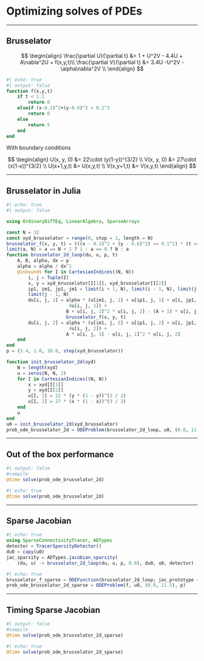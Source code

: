 # Optimizing solves of PDEs

---

## Brusselator
$$
\begin{align}
\frac{\partial U}{\partial t} &= 1 + U^2V - 4.4U + A\nabla^2U + f(x,y,t)\\
\frac{\partial V}{\partial t} &= 3.4U -U^2V - \alpha\nabla^2V \\
\end{align}
$$

```julia
#| echo: true
#| output: false
function f(x,y,t)
    if t < 1.1
        return 0
    elseif (x-0.3)^2+(y-0.6)^2 > 0.1^2 
        return 0
    else
        return 5
    end
end
```
With boundary conditions

$$
\begin{align}
U(x, y, 0) &= 22\cdot (y(1-y))^{3/2} \\
V(x, y, 0) &= 27\cdot (x(1-x))^{3/2} \\
U(x+1,y,t) &= U(x,y,t) \\
V(x,y+1,t) &= V(x,y,t)
\end{align}
$$

---

## Brusselator in Julia

```julia
#| echo: true
#| output: false

using OrdinaryDiffEq, LinearAlgebra, SparseArrays

const N = 32
const xyd_brusselator = range(0, stop = 1, length = N)
brusselator_f(x, y, t) = (((x - 0.3)^2 + (y - 0.6)^2) <= 0.1^2) * (t >= 1.1) * 5.0
limit(a, N) = a == N + 1 ? 1 : a == 0 ? N : a
function brusselator_2d_loop(du, u, p, t)
    A, B, alpha, dx = p
    alpha = alpha / dx^2
    @inbounds for I in CartesianIndices((N, N))
        i, j = Tuple(I)
        x, y = xyd_brusselator[I[1]], xyd_brusselator[I[2]]
        ip1, im1, jp1, jm1 = limit(i + 1, N), limit(i - 1, N), limit(j + 1, N),
        limit(j - 1, N)
        du[i, j, 1] = alpha * (u[im1, j, 1] + u[ip1, j, 1] + u[i, jp1, 1] + u[i, jm1, 1] -
                       4u[i, j, 1]) +
                      B + u[i, j, 1]^2 * u[i, j, 2] - (A + 1) * u[i, j, 1] +
                      brusselator_f(x, y, t)
        du[i, j, 2] = alpha * (u[im1, j, 2] + u[ip1, j, 2] + u[i, jp1, 2] + u[i, jm1, 2] -
                       4u[i, j, 2]) +
                      A * u[i, j, 1] - u[i, j, 1]^2 * u[i, j, 2]
    end
end
p = (3.4, 1.0, 10.0, step(xyd_brusselator))

function init_brusselator_2d(xyd)
    N = length(xyd)
    u = zeros(N, N, 2)
    for I in CartesianIndices((N, N))
        x = xyd[I[1]]
        y = xyd[I[2]]
        u[I, 1] = 22 * (y * (1 - y))^(3 / 2)
        u[I, 2] = 27 * (x * (1 - x))^(3 / 2)
    end
    u
end
u0 = init_brusselator_2d(xyd_brusselator)
prob_ode_brusselator_2d = ODEProblem(brusselator_2d_loop, u0, (0.0, 11.5), p)
```

---

## Out of the box performance
```julia
#| output: false 
#compile
@time solve(prob_ode_brusselator_2d)
```

```julia
#| echo: true
@time solve(prob_ode_brusselator_2d)
```
---

## Sparse Jacobian
```julia
#| echo: true
using SparseConnectivityTracer, ADTypes
detector = TracerSparsityDetector()
du0 = copy(u0)
jac_sparsity = ADTypes.jacobian_sparsity(
    (du, u) -> brusselator_2d_loop(du, u, p, 0.0), du0, u0, detector)
```

```julia
#| echo: true
brusselator_f_sparse = ODEFunction(brusselator_2d_loop; jac_prototype = float.(jac_sparsity))
prob_ode_brusselator_2d_sparse = ODEProblem(f, u0, (0.0, 11.5), p)
```

---

## Timing Sparse Jacobian

```julia
#| output: false 
#compile
@time solve(prob_ode_brusselator_2d_sparse)
```

```julia
#| echo: true
@time solve(prob_ode_brusselator_2d_sparse)
```

<!-- Local Variables: -->
<!-- mode: markdown -->
<!-- End: -->

